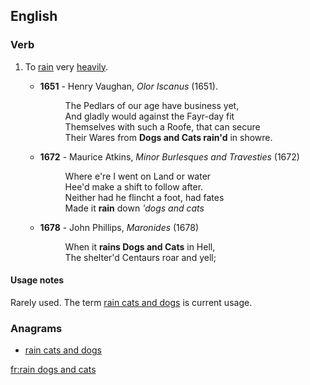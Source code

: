 ==English==

===Verb===
{{infl|en|verb|head=to [[rain]] [[dogs]] and [[cats]]}}

# {{idiomatic|dated}} To [[rain]] very [[heavily]].
#*'''1651''' - Henry Vaughan, ''Olor Iscanus'' (1651).
#*:The Pedlars of our age have business yet,
#*:And gladly would against the Fayr-day fit
#*:Themselves with such a Roofe, that can secure
#*:Their Wares from '''Dogs and Cats rain'd''' in showre.
#*'''1672''' - Maurice Atkins, ''Minor Burlesques and Travesties'' (1672)
#*:Where e're I went on Land or water
#*:Hee'd make a shift to follow after.
#*:Neither had he flincht a foot, had fates
#*:Made it '''rain''' down '''dogs and cats''
#*'''1678''' - John Phillips, ''Maronides'' (1678)
#*:When it '''rains Dogs and Cats''' in Hell,
#*:The shelter'd Centaurs roar and yell;

====Usage notes====
Rarely used. The term [[rain cats and dogs]] is current usage.


===Anagrams===
* [[rain cats and dogs#English|rain cats and dogs]]

[[fr:rain dogs and cats]]